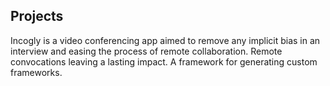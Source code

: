 ## Projects

<ProjectCard title="incogly" link="https://github.com/mexili/incogly" bg="linear-gradient(to right, #D4145A 0%, #FBB03B 100%)">
Incogly is a video conferencing app aimed to remove any implicit bias in an interview and easing the process of remote collaboration.
</ProjectCard>

<ProjectCard title="skribbl" link="https://github.com/mexili/skribbl/" bg="linear-gradient(to right, #D4145A 0%, #FBB03B 100%)">
Remote convocations leaving a lasting impact.
</ProjectCard>

<ProjectCard title="cssify" link="https://github.com/mexili/cssify" bg="linear-gradient(to right, #D4145A 0%, #FBB03B 100%)">
A framework for generating custom frameworks.
</ProjectCard>


